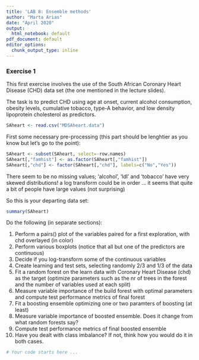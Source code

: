 ```yaml
---
title: 'LAB 8: Ensemble methods'
author: "Marta Arias"
date: "April 2020"
output:
  html_notebook: default
pdf_document: default
editor_options: 
  chunk_output_type: inline
---
```


### Exercise 1

This first exercise involves the use of the South African Coronary Heart Disease (CHD) data set (the one mentioned in the lecture slides).

The task is to predict CHD using age at onset, current alcohol consumption, obesity levels, cumulative tobacco, type-A behavior, and low density lipoprotein cholesterol as predictors.

```r
SAheart <- read.csv("MDSAheart.data")
```

First some necessary pre-processing (this part should be lenghtier as you know but let's go to the point):
```r
SAheart <- subset(SAheart, select=-row.names)
SAheart[,"famhist"] <- as.factor(SAheart[,"famhist"])
SAheart[,"chd"] <- factor(SAheart[,"chd"], labels=c("No","Yes"))
```


There seem to be no missing values;
'alcohol', 'ldl' and 'tobacco' have very skewed distributions! a log transform could be in order ... it seems that quite a bit of people have large values (not surprising)

So this is your departing data set:

```r
summary(SAheart) 
```


Do the following (in separate sections):

1. Perform a pairs() plot of the variables paired for a first exploration, with chd overlayed (in color)
2. Perform various boxplots (notice that all but one of the predictors are continuous)
3. Decide if you log-transform some of the continuous variables
4. Create learning and test sets, selecting randomly 2/3 and 1/3 of the data
5. Fit a random forest on the learn data with Coronary Heart Disease (chd) as the target (optimize parameters such as the nr of trees in the forest and the number of variables used at each split)
6. Measure variable importance of the build forest with optimal parameters and compute test performance metrics of final forest
7. Fit a boosting ensemble optimizing one or two paramters of boosting (at least)
8. Measure variable importance of boosted ensemble. Does it change from what random forests say?
9. Compute test performance metrics of final boosted ensemble
10. Have you dealt with class imbalance? If not, think how you would do it in both cases. 

```r
# Your code starts here ...

```

